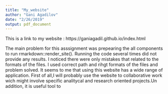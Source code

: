 ```yaml
---
title: "My_website"
author: "Gani Agadilov"
date: "2/26/2019"
output: pdf_document
---
```



This is a link to my website : https://ganiagadil.github.io/index.html


The main problem for this asssignment was prepearing the all components to run rmarkdown::render_site(). Running the code several times did not provide any results. I noticed there were only mistakes that related to the formats of the files. I used correct path and rihgt formats of the files and problem solved.
It seems to me that using this website has a wide range of application. First of all,I will probably use the website to collaborative work wich might involve specific analitycal and research oriented projects.Un addition, it is useful tool to 




